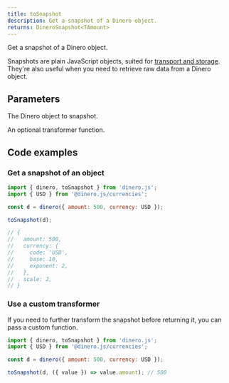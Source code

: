 ```yaml
---
title: toSnapshot
description: Get a snapshot of a Dinero object.
returns: DineroSnapshot<TAmount>
---
```


Get a snapshot of a Dinero object.

Snapshots are plain JavaScript objects, suited for [transport and storage](/docs/advanced/transporting-and-restoring). They're also useful when you need to retrieve raw data from a Dinero object.

## Parameters

<Parameters>

<Parameter name="dineroObject" type="Dinero<TAmount>" required={true}>

The Dinero object to snapshot.

</Parameter>

<Parameter name="transformer" type="Transformer<TAmount>" required={false}>

An optional transformer function.

</Parameter>

</Parameters>

## Code examples

### Get a snapshot of an object

```js
import { dinero, toSnapshot } from 'dinero.js';
import { USD } from '@dinero.js/currencies';

const d = dinero({ amount: 500, currency: USD });

toSnapshot(d);

// {
//   amount: 500,
//   currency: {
//     code: 'USD',
//     base: 10,
//     exponent: 2,
//   },
//   scale: 2,
// }
```

### Use a custom transformer

If you need to further transform the snapshot before returning it, you can pass a custom function.

```js
import { dinero, toSnapshot } from 'dinero.js';
import { USD } from '@dinero.js/currencies';

const d = dinero({ amount: 500, currency: USD });

toSnapshot(d, ({ value }) => value.amount); // 500
```
